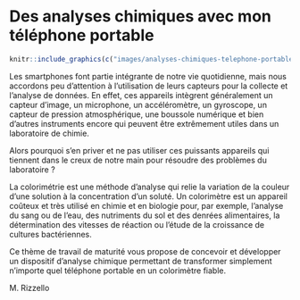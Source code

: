 # Des analyses chimiques avec mon téléphone portable

```r
knitr::include_graphics(c("images/analyses-chimiques-telephone-portable.jpg"))
```

Les smartphones font partie intégrante de notre vie quotidienne, mais nous accordons peu d'attention à l'utilisation de leurs capteurs pour la collecte et l'analyse de données. En effet, ces appareils intègrent généralement un capteur d'image, un microphone, un accéléromètre, un gyroscope, un capteur de pression atmosphérique, une boussole numérique et bien d'autres instruments encore qui peuvent être extrêmement utiles dans un laboratoire de chimie.

Alors pourquoi s'en priver et ne pas utiliser ces puissants appareils qui tiennent dans le creux de notre main pour résoudre des problèmes du laboratoire ?

La colorimétrie est une méthode d'analyse qui relie la variation de la couleur d'une solution à la concentration d'un soluté. Un colorimètre est un appareil coûteux et très utilisé en chimie et en biologie pour, par exemple, l'analyse du sang ou de l'eau, des nutriments du sol et des denrées alimentaires, la détermination des vitesses de réaction ou l'étude de la croissance de cultures bactériennes.

Ce thème de travail de maturité vous propose de concevoir et développer un dispositif d'analyse chimique permettant de transformer simplement n'importe quel téléphone portable en un colorimètre fiable.

::: {.signature data-latex=""}
M. Rizzello
:::